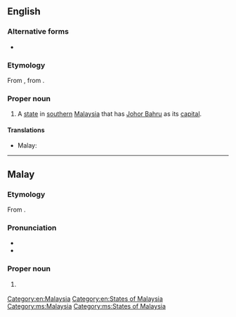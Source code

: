 ==English==
{{wikipedia}}

===Alternative forms===
* {{l|en|Johore}}

===Etymology===
From {{etyl|ms|en}} {{m|ms|Johor}}, from {{etyl|ar|en}} {{m|ar|جَوْهَر}}.

===Proper noun===
{{en-proper noun}}

# A [[state]] in [[southern]] [[Malaysia]] that has [[Johor Bahru]] as its [[capital]].

====Translations====
{{trans-top|state in Malaysia}}
* Malay: {{t|ms|Johor}}
{{trans-mid}}
{{trans-bottom}}

[[Category:en:Malaysia]]
[[Category:en:States of Malaysia]]

----

==Malay==
{{wikipedia|lang=ms}}

===Etymology===
From {{etyl|ar|ms}} {{m|ar|جَوْهَر}}.

===Pronunciation===
* {{IPA|/d͡ʒoho(r)/|lang=ms}}
* {{rhymes|oho(r)|ho(r)|o(r)|lang=ms}}

===Proper noun===
{{head|ms|proper noun}}

# {{l|en|Johor}} {{qualifier|state in Malaysia}}

[[Category:ms:Malaysia]]
[[Category:ms:States of Malaysia]]